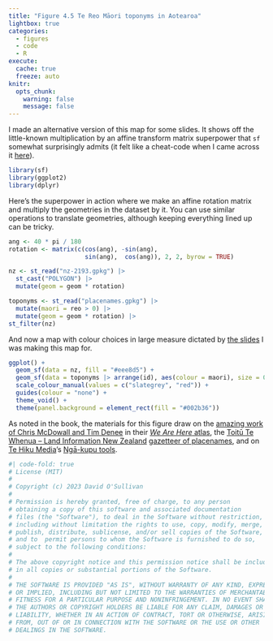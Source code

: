 ```yaml
---
title: "Figure 4.5 Te Reo Māori toponyms in Aotearoa"
lightbox: true
categories: 
  - figures
  - code
  - R
execute: 
  cache: true
  freeze: auto
knitr:
  opts_chunk: 
    warning: false
    message: false
---
```


I made an alternative version of this map for some slides. It shows off the little-known multiplication by an affine transform matrix superpower that `sf` somewhat surprisingly admits (it felt like a cheat-code when I came across it [here](https://r-spatial.github.io/sf/articles/sf3.html#affine-transformations)).

```r
library(sf)
library(ggplot2)
library(dplyr)
```

Here's the superpower in action where we make an affine rotation matrix and multiply the geometries in the dataset by it. You can use similar operations to translate geometries, although keeping everything lined up can be tricky.

```r
ang <- 40 * pi / 180
rotation <- matrix(c(cos(ang), -sin(ang), 
                     sin(ang),  cos(ang)), 2, 2, byrow = TRUE)

nz <- st_read("nz-2193.gpkg") |>
  st_cast("POLYGON") |>
  mutate(geom = geom * rotation)

toponyms <- st_read("placenames.gpkg") |>
  mutate(maori = reo > 0) |>
  mutate(geom = geom * rotation) |>
st_filter(nz)
```


And now a map with colour choices in large measure dictated by [the slides](https://southosullivan.com/talks/UCanterbury-seminar-2023/) I was making this map for.

```r
ggplot() +
  geom_sf(data = nz, fill = "#eee8d5") +
  geom_sf(data = toponyms |> arrange(id), aes(colour = maori), size = 0.01, alpha = 0.2) +
  scale_colour_manual(values = c("slategrey", "red")) +
  guides(colour = "none") +
  theme_void() +
  theme(panel.background = element_rect(fill = "#002b36"))
```

As noted in the book, the materials for this figure draw on the [amazing work of Chris McDowall and Tim Denee](https://github.com/fogonwater/we-are-here/) in their [_We Are Here_ atlas](https://www.masseypress.ac.nz/books/we-are-here/), the [Toitū Te Whenua &ndash; Land Information New Zealand](https://www.linz.govt.nz/) [gazetteer of placenames](https://data.linz.govt.nz/layer/51681-nz-place-names-nzgb/), and on [Te Hiku Media](https://tehiku.nz/)'s [Ngā-kupu tools](https://github.com/DOSull/nga-kupu).  

```r
#| code-fold: true
# License (MIT)
#
# Copyright (c) 2023 David O'Sullivan
#
# Permission is hereby granted, free of charge, to any person
# obtaining a copy of this software and associated documentation
# files (the "Software"), to deal in the Software without restriction,
# including without limitation the rights to use, copy, modify, merge,
# publish, distribute, sublicense, and/or sell copies of the Software,
# and to  permit persons to whom the Software is furnished to do so,
# subject to the following conditions:
#
# The above copyright notice and this permission notice shall be included
# in all copies or substantial portions of the Software.
#
# THE SOFTWARE IS PROVIDED "AS IS", WITHOUT WARRANTY OF ANY KIND, EXPRESS
# OR IMPLIED, INCLUDING BUT NOT LIMITED TO THE WARRANTIES OF MERCHANTABILITY,
# FITNESS FOR A PARTICULAR PURPOSE AND NONINFRINGEMENT. IN NO EVENT SHALL
# THE AUTHORS OR COPYRIGHT HOLDERS BE LIABLE FOR ANY CLAIM, DAMAGES OR OTHER
# LIABILITY, WHETHER IN AN ACTION OF CONTRACT, TORT OR OTHERWISE, ARISING
# FROM, OUT OF OR IN CONNECTION WITH THE SOFTWARE OR THE USE OR OTHER
# DEALINGS IN THE SOFTWARE.
```
